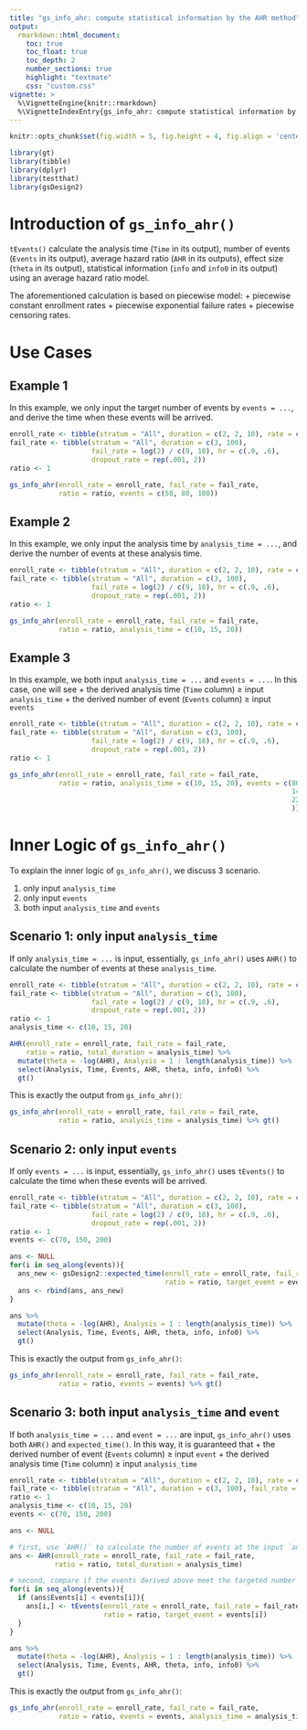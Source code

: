 ```yaml
---
title: "gs_info_ahr: compute statistical information by the AHR method"
output:
  rmarkdown::html_document:
    toc: true
    toc_float: true
    toc_depth: 2
    number_sections: true
    highlight: "textmate"
    css: "custom.css"
vignette: >
  %\VignetteEngine{knitr::rmarkdown}
  %\VignetteIndexEntry{gs_info_ahr: compute statistical information by the AHR method}
---
```



```r
knitr::opts_chunk$set(fig.width = 5, fig.height = 4, fig.align = 'center') 
```

```r
library(gt)
library(tibble)
library(dplyr)
library(testthat)
library(gsDesign2)
```

# Introduction of `gs_info_ahr()`

`tEvents()` calculate the analysis time (`Time` in its output), number of events (`Events` in its output), average hazard ratio (`AHR` in its outputs), effect size (`theta` in its output), statistical information (`info` and `info0` in its output) using an average hazard ratio model.

The aforementioned calculation is based on piecewise model:
+ piecewise constant enrollment rates 
+ piecewise exponential failure rates
+ piecewise censoring rates.


# Use Cases

## Example 1 

In this example, we only input the target number of events by `events = ...`, and derive the time when these events will be arrived.
```r
enroll_rate <- tibble(stratum = "All", duration = c(2, 2, 10), rate = c(3, 6, 9) * 5)
fail_rate <- tibble(stratum = "All", duration = c(3, 100), 
                    fail_rate = log(2) / c(9, 18), hr = c(.9, .6), 
                    dropout_rate = rep(.001, 2))
ratio <- 1

gs_info_ahr(enroll_rate = enroll_rate, fail_rate = fail_rate,
            ratio = ratio, events = c(50, 80, 100))
```

## Example 2

In this example, we only input the analysis time by `analysis_time = ...`, and derive the number of events at these analysis time.
```r
enroll_rate <- tibble(stratum = "All", duration = c(2, 2, 10), rate = c(3, 6, 9) * 5)
fail_rate <- tibble(stratum = "All", duration = c(3, 100), 
                    fail_rate = log(2) / c(9, 18), hr = c(.9, .6), 
                    dropout_rate = rep(.001, 2))
ratio <- 1

gs_info_ahr(enroll_rate = enroll_rate, fail_rate = fail_rate,
            ratio = ratio, analysis_time = c(10, 15, 20))
```

## Example 3

In this example, we both input `analysis_time = ...` and `events = ...`. 
In this case, one will see 
+ the derived analysis time (`Time` column) $\geq$ input `analysis_time`
+ the derived number of event (`Events` column) $\geq$ input `events`

```r
enroll_rate <- tibble(stratum = "All", duration = c(2, 2, 10), rate = c(3, 6, 9) * 5)
fail_rate <- tibble(stratum = "All", duration = c(3, 100), 
                    fail_rate = log(2) / c(9, 18), hr = c(.9, .6), 
                    dropout_rate = rep(.001, 2))
ratio <- 1

gs_info_ahr(enroll_rate = enroll_rate, fail_rate = fail_rate,
            ratio = ratio, analysis_time = c(10, 15, 20), events = c(80,  # > events in example 2 
                                                                     140, # < > events in example 2 
                                                                     220  # > events in example 2 
                                                                     ))
```





# Inner Logic of `gs_info_ahr()`

To explain the inner logic of `gs_info_ahr()`, we discuss 3 scenario.

1. only input `analysis_time`
1. only input `events`
1. both input `analysis_time` and `events`

## Scenario 1: only input `analysis_time`

If only `analysis_time = ...` is input, essentially, `gs_info_ahr()` uses `AHR()` to calculate the number of events at these `analysis_time`.
```r
enroll_rate <- tibble(stratum = "All", duration = c(2, 2, 10), rate = c(3, 6, 9) * 5)
fail_rate <- tibble(stratum = "All", duration = c(3, 100), 
                    fail_rate = log(2) / c(9, 18), hr = c(.9, .6), 
                    dropout_rate = rep(.001, 2))
ratio <- 1
analysis_time <- c(10, 15, 20)

AHR(enroll_rate = enroll_rate, fail_rate = fail_rate, 
    ratio = ratio, total_duration = analysis_time) %>% 
  mutate(theta = -log(AHR), Analysis = 1 : length(analysis_time)) %>% 
  select(Analysis, Time, Events, AHR, theta, info, info0) %>% 
  gt()
```

This is exactly the output from `gs_info_ahr()`:
```r
gs_info_ahr(enroll_rate = enroll_rate, fail_rate = fail_rate, 
            ratio = ratio, analysis_time = analysis_time) %>% gt()
```


## Scenario 2: only input `events`

If only `events = ...` is input, essentially, `gs_info_ahr()` uses `tEvents()` to calculate the time when these events will be arrived.
```r
enroll_rate <- tibble(stratum = "All", duration = c(2, 2, 10), rate = c(3, 6, 9) * 5)
fail_rate <- tibble(stratum = "All", duration = c(3, 100), 
                    fail_rate = log(2) / c(9, 18), hr = c(.9, .6), 
                    dropout_rate = rep(.001, 2))
ratio <- 1
events <- c(70, 150, 200)

ans <- NULL
for(i in seq_along(events)){
  ans_new <- gsDesign2::expected_time(enroll_rate = enroll_rate, fail_rate = fail_rate, 
                                      ratio = ratio, target_event = events[i])
  ans <- rbind(ans, ans_new)
}

ans %>% 
  mutate(theta = -log(AHR), Analysis = 1 : length(analysis_time)) %>% 
  select(Analysis, Time, Events, AHR, theta, info, info0) %>% 
  gt()
```

This is exactly the output from `gs_info_ahr()`:
```r
gs_info_ahr(enroll_rate = enroll_rate, fail_rate = fail_rate, 
            ratio = ratio, events = events) %>% gt()
```


## Scenario 3: both input `analysis_time` and `event`

If both `analysis_time = ...` and `event = ...` are input, `gs_info_ahr()` uses both `AHR()` and `expected_time()`. 
In this way, it is guaranteed that
+ the derived number of event (`Events` column) $\geq$ input `event`
+ the derived analysis time (`Time` column) $\geq$ input `analysis_time`

```r
enroll_rate <- tibble(stratum = "All", duration = c(2, 2, 10), rate = c(3, 6, 9) * 5)
fail_rate <- tibble(stratum = "All", duration = c(3, 100), fail_rate = log(2) / c(9, 18), hr = c(.9, .6), dropout_rate = rep(.001, 2))
ratio <- 1
analysis_time <- c(10, 15, 20)
events <- c(70, 150, 200)

ans <- NULL

# first, use `AHR()` to calculate the number of events at the input `analysis_time`
ans <- AHR(enroll_rate = enroll_rate, fail_rate = fail_rate, 
           ratio = ratio, total_duration = analysis_time)

# second, compare if the events derived above meet the targeted number of events input in `events`
for(i in seq_along(events)){
  if (ans$Events[i] < events[i]){
    ans[i,] <- tEvents(enroll_rate = enroll_rate, fail_rate = fail_rate, 
                       ratio = ratio, target_event = events[i])
  }
}

ans %>% 
  mutate(theta = -log(AHR), Analysis = 1 : length(analysis_time)) %>% 
  select(Analysis, Time, Events, AHR, theta, info, info0) %>% 
  gt()
```

This is exactly the output from `gs_info_ahr()`:
```r
gs_info_ahr(enroll_rate = enroll_rate, fail_rate = fail_rate, 
            ratio = ratio, events = events, analysis_time = analysis_time) %>% gt()
```
